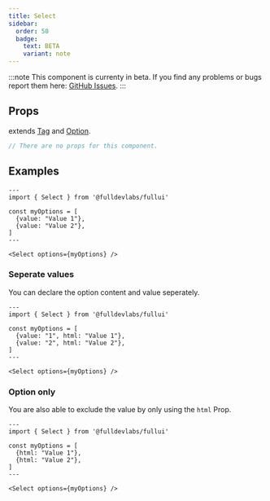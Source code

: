 ```yaml
---
title: Select
sidebar:
  order: 50
  badge:
    text: BETA
    variant: note
---
```


:::note
This component is currenty in beta.
If you find any problems or bugs report them here: [GitHub Issues](https://github.com/fulldevlabs/fullui/issues).
:::

## Props
extends [Tag](/components/tag) and [Option](/components/option).
```ts
// There are no props for this component.
```

## Examples

```astro live
---
import { Select } from '@fulldevlabs/fullui'

const myOptions = [
  {value: "Value 1"},
  {value: "Value 2"}, 
]
---

<Select options={myOptions} />
```

### Seperate values
You can declare the option content and value seperately.
```astro live
---
import { Select } from '@fulldevlabs/fullui'

const myOptions = [
  {value: "1", html: "Value 1"},
  {value: "2", html: "Value 2"}, 
]
---

<Select options={myOptions} />
```

### Option only
You are also able to exclude the value by only using the `html` Prop.
```astro live
---
import { Select } from '@fulldevlabs/fullui'

const myOptions = [
  {html: "Value 1"},
  {html: "Value 2"}, 
]
---

<Select options={myOptions} />
```